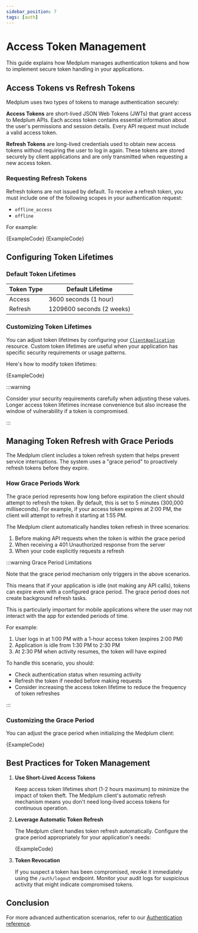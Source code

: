```yaml
---
sidebar_position: 7
tags: [auth]
---
```



# Access Token Management

This guide explains how Medplum manages authentication tokens and how to implement secure token handling in your applications.

## Access Tokens vs Refresh Tokens

Medplum uses two types of tokens to manage authentication securely:

**Access Tokens** are short-lived JSON Web Tokens (JWTs) that grant access to Medplum APIs. Each access token contains essential information about the user's permissions and session details. Every API request must include a valid access token.

**Refresh Tokens** are long-lived credentials used to obtain new access tokens without requiring the user to log in again. These tokens are stored securely by client applications and are only transmitted when requesting a new access token.

### Requesting Refresh Tokens

Refresh tokens are not issued by default. To receive a refresh token, you must include one of the following scopes in your authentication request:

- `offline_access`
- `offline`

For example:

<MedplumCodeBlock language="ts" selectBlocks="emailPasswordLogin" showLineNumbers>
  {ExampleCode}
</MedplumCodeBlock>

<MedplumCodeBlock language="ts" selectBlocks="oauthLogin" showLineNumbers>
  {ExampleCode}
</MedplumCodeBlock>

## Configuring Token Lifetimes

### Default Token Lifetimes

| Token Type | Default Lifetime          |
| ---------- | ------------------------- |
| Access     | 3600 seconds (1 hour)     |
| Refresh    | 1209600 seconds (2 weeks) |

### Customizing Token Lifetimes

You can adjust token lifetimes by configuring your [`ClientApplication`](/docs/api/fhir/medplum/clientapplication) resource. Custom token lifetimes are useful when your application has specific security requirements or usage patterns.

Here's how to modify token lifetimes:

<MedplumCodeBlock language="ts" selectBlocks="tokenLifetimes" showLineNumbers>
  {ExampleCode}
</MedplumCodeBlock>

:::warning

Consider your security requirements carefully when adjusting these values. Longer access token lifetimes increase convenience but also increase the window of vulnerability if a token is compromised.

:::

## Managing Token Refresh with Grace Periods

The Medplum client includes a token refresh system that helps prevent service interruptions. The system uses a "grace period" to proactively refresh tokens before they expire.

### How Grace Periods Work

The grace period represents how long before expiration the client should attempt to refresh the token. By default, this is set to 5 minutes (300,000 milliseconds). For example, if your access token expires at 2:00 PM, the client will attempt to refresh it starting at 1:55 PM.

The Medplum client automatically handles token refresh in three scenarios:

1. Before making API requests when the token is within the grace period
2. When receiving a 401 Unauthorized response from the server
3. When your code explicitly requests a refresh

:::warning Grace Period Limitations

Note that the grace period mechanism only triggers in the above scenarios.

This means that if your application is idle (not making any API calls), tokens can expire even with a configured grace period. The grace period does not create background refresh tasks.

This is particularly important for mobile applications where the user may not interact with the app for extended periods of time.

For example:

1. User logs in at 1:00 PM with a 1-hour access token (expires 2:00 PM)
2. Application is idle from 1:30 PM to 2:30 PM
3. At 2:30 PM when activity resumes, the token will have expired

To handle this scenario, you should:

- Check authentication status when resuming activity
- Refresh the token if needed before making requests
- Consider increasing the access token lifetime to reduce the frequency of token refreshes

:::

### Customizing the Grace Period

You can adjust the grace period when initializing the Medplum client:

<MedplumCodeBlock language="ts" selectBlocks="graceCustomization" showLineNumbers>
  {ExampleCode}
</MedplumCodeBlock>

## Best Practices for Token Management

1. **Use Short-Lived Access Tokens**

   Keep access token lifetimes short (1-2 hours maximum) to minimize the impact of token theft. The Medplum client's automatic refresh mechanism means you don't need long-lived access tokens for continuous operation.

2. **Leverage Automatic Token Refresh**

   The Medplum client handles token refresh automatically. Configure the grace period appropriately for your application's needs:

   <MedplumCodeBlock language="ts" selectBlocks="bestPractices" showLineNumbers>
     {ExampleCode}
   </MedplumCodeBlock>

3. **Token Revocation**

   If you suspect a token has been compromised, revoke it immediately using the `/auth/logout` endpoint. Monitor your audit logs for suspicious activity that might indicate compromised tokens.

## Conclusion

For more advanced authentication scenarios, refer to our [Authentication reference](/docs/auth).
